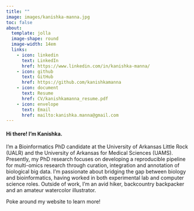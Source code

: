 ```yaml
---
title: ""
image: images/kanishka-manna.jpg
toc: false
about: 
  template: jolla
  image-shape: round
  image-width: 14em
  links:
    - icon: linkedin
      text: LinkedIn
      href: https://www.linkedin.com/in/kanishka-manna/
    - icon: github
      text: GitHub
      href: https://github.com/kanishkamanna
    - icon: document
      text: Resume
      href: CV/kanishkamanna_resume.pdf
    - icon: envelope
      text: Email
      href: mailto:kanishka.manna@gmail.com 
---
```


#### Hi there! I'm Kanishka.

I'm a Bioinformatics PhD candidate at the University of Arkansas Little Rock (UALR) and the University of Arkansas for Medical Sciences (UAMS). Presently, my PhD research focuses on developing a reproducible pipeline for multi-omics research through curation, integration and annotation of biological big data. I'm passionate about bridging the gap between biology and bioinformatics, having worked in both experimental lab and computer science roles. Outside of work, I'm an avid hiker, backcountry backpacker and an amateur watercolor illustrator.

Poke around my website to learn more!

```         
```
